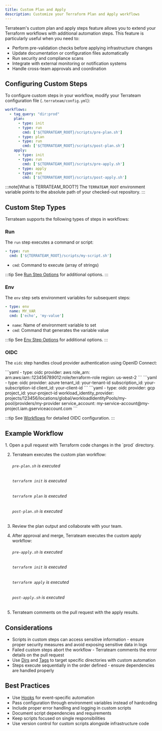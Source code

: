 ```yaml
---
title: Custom Plan and Apply
description: Customize your Terraform Plan and Apply workflows
---
```



Terrateam's custom plan and apply steps feature allows you to extend your Terraform workflows with additional automation steps. This feature is particularly useful when you need to:

- Perform pre-validation checks before applying infrastructure changes
- Update documentation or configuration files automatically 
- Run security and compliance scans
- Integrate with external monitoring or notification systems
- Handle cross-team approvals and coordination

## Configuring Custom Steps

To configure custom steps in your workflow, modify your Terrateam configuration file (`.terrateam/config.yml`):

```yaml
workflows:
  - tag_query: "dir:prod"
    plan:
      - type: init
      - type: run
        cmd: ['${TERRATEAM_ROOT}/scripts/pre-plan.sh']
      - type: plan
      - type: run
        cmd: ['${TERRATEAM_ROOT}/scripts/post-plan.sh']
    apply:
      - type: init
      - type: run
        cmd: ['${TERRATEAM_ROOT}/scripts/pre-apply.sh']
      - type: apply
      - type: run
        cmd: ['${TERRATEAM_ROOT}/scripts/post-apply.sh']
```

:::note[What is TERRATEAM_ROOT?]
The `TERRATEAM_ROOT` environment variable points to the absolute path of your checked-out repository.
:::

## Custom Step Types

Terrateam supports the following types of steps in workflows:

### Run

The `run` step executes a command or script:

```yaml
- type: run
  cmd: ['${TERRATEAM_ROOT}/scripts/my-script.sh']
```
- `cmd`: Command to execute (array of strings)

:::tip
See [Run Step Options](/configuration-reference/workflows#run) for additional options.
:::

### Env

The `env` step sets environment variables for subsequent steps:

```yaml
- type: env
  name: MY_VAR
  cmd: ['echo', 'my-value']
```
- `name`: Name of environment variable to set
- `cmd`: Command that generates the variable value

:::tip
See [Env Step Options](/configuration-reference/workflows#env) for additional options.
:::

### OIDC

The `oidc` step handles cloud provider authentication using OpenID Connect:

<Tabs>
  <TabItem label="AWS">
    ```yaml
    - type: oidc
      provider: aws
      role_arn: arn:aws:iam::123456789012:role/terraform-role
      region: us-west-2
    ```
  </TabItem>
  <TabItem label="Azure">
    ```yaml
    - type: oidc
      provider: azure
      tenant_id: your-tenant-id
      subscription_id: your-subscription-id
      client_id: your-client-id
    ```
  </TabItem>
  <TabItem label="GCP">
    ```yaml
    - type: oidc
      provider: gcp
      project_id: your-project-id
      workload_identity_provider: projects/123456/locations/global/workloadIdentityPools/my-pool/providers/my-provider
      service_account: my-service-account@my-project.iam.gserviceaccount.com
    ```
  </TabItem>
</Tabs>

:::tip
See [Workflows](/configuration-reference/workflows#oidc) for detailed OIDC configuration.
:::

## Example Workflow

<Steps>
1. Open a pull request with Terraform code changes in the `prod` directory.

2. Terrateam executes the custom plan workflow:
   ###### `pre-plan.sh` is executed
   ###### `terraform init` is executed
   ###### `terraform plan` is executed
   ###### `post-plan.sh` is executed

3. Review the plan output and collaborate with your team.

4. After approval and merge, Terrateam executes the custom apply workflow:
   ###### `pre-apply.sh` is executed
   ###### `terraform init` is executed
   ###### `terraform apply` is executed
   ###### `post-apply.sh` is executed

5. Terrateam comments on the pull request with the apply results.
</Steps>

## Considerations
- Scripts in custom steps can access sensitive information - ensure proper security measures and avoid exposing sensitive data in logs
- Failed custom steps abort the workflow - Terrateam comments the error details on the pull request
- Use [Dirs](/configuration-reference/dirs) and [Tags](/advanced-workflows/tags) to target specific directories with custom automation
- Steps execute sequentially in the order defined - ensure dependencies are handled properly

## Best Practices
- Use [Hooks](/configuration-reference/hooks) for event-specific automation
- Pass configuration through environment variables instead of hardcoding
- Include proper error handling and logging in custom scripts
- Document script dependencies and requirements
- Keep scripts focused on single responsibilities
- Use version control for custom scripts alongside infrastructure code
